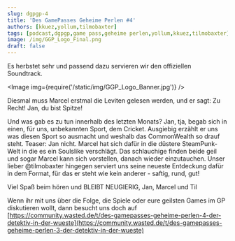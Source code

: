 ```yaml
---
slug: dgpgp-4
title: 'Des GamePasses Geheime Perlen #4'
authors: [kkuez,yollum,tilmobaxter]
tags: [podcast,dgpgp,game pass,geheime perlen,yollum,kkuez,tilmobaxter]
image: /img/GGP_Logo_Final.png
draft: false
---
```




Es herbstet sehr und passend dazu servieren wir den offiziellen Soundtrack.

<Image img={require('/static/img/GGP_Logo_Banner.jpg')} />

<!--truncate-->

Diesmal muss Marcel erstmal die Leviten gelesen werden, und er sagt:
Zu Recht! Jan, du bist Spitze!

Und was gab es zu tun innerhalb des letzten Monats?
Jan, tja, begab sich in einen, für uns, unbekannten Sport, dem Cricket. Ausgiebig erzählt er uns was diesen Sport so ausmacht und weshalb das CommonWealth so drauf steht. Teaser: Jan nicht.
Marcel hat sich dafür in die düstere SteamPunk-Welt in die es ein Soulslike verschlägt. Das schlauchige finden beide geil und sogar Marcel kann sich vorstellen, danach wieder einzutauchen.
Unser lieber @tilmobaxter hingegen serviert uns seine neueste Entdeckung dafür in dem Format, für das er steht wie kein anderer - saftig, rund, gut!

Viel Spaß beim hören und BLEIBT NEUGIERIG,
Jan, Marcel und Til

Wenn ihr mit uns über die Folge, die Spiele oder eure geilsten Games im GP diskutieren wollt, dann besucht uns doch auf
[https://community.wasted.de/t/des-gamepasses-geheime-perlen-4-der-detektiv-in-der-wueste](https://community.wasted.de/t/des-gamepasses-geheime-perlen-3-der-detektiv-in-der-wueste)
<ReactPlayer
    width="100%"
    height="50px"
    controls
    url='https://m10z.picnotes.de/DesGamePassesGeheimePerlen/DesGamePassesGeheimePerlen_4.mp3'
/>
